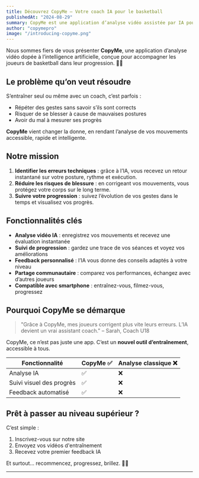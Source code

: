 ```yaml
---
title: Découvrez CopyMe – Votre coach IA pour le basketball
publishedAt: "2024-08-29"
summary: CopyMe est une application d’analyse vidéo assistée par IA pour aider les joueurs à progresser en basketball.
author: "copymepro"
image: "/introducing-copyme.png"
---
```


Nous sommes fiers de vous présenter **CopyMe**, une application d’analyse vidéo dopée à l’intelligence artificielle, conçue pour accompagner les joueurs de basketball dans leur progression. 🏀🤖

## Le problème qu’on veut résoudre

S’entraîner seul ou même avec un coach, c’est parfois :

- Répéter des gestes sans savoir s’ils sont corrects
- Risquer de se blesser à cause de mauvaises postures
- Avoir du mal à mesurer ses progrès

**CopyMe** vient changer la donne, en rendant l’analyse de vos mouvements accessible, rapide et intelligente.

## Notre mission

1. **Identifier les erreurs techniques** : grâce à l’IA, vous recevez un retour instantané sur votre posture, rythme et exécution.
2. **Réduire les risques de blessure** : en corrigeant vos mouvements, vous protégez votre corps sur le long terme.
3. **Suivre votre progression** : suivez l’évolution de vos gestes dans le temps et visualisez vos progrès.

## Fonctionnalités clés

- **Analyse vidéo IA** : enregistrez vos mouvements et recevez une évaluation instantanée
- **Suivi de progression** : gardez une trace de vos séances et voyez vos améliorations
- **Feedback personnalisé** : l’IA vous donne des conseils adaptés à votre niveau
- **Partage communautaire** : comparez vos performances, échangez avec d’autres joueurs
- **Compatible avec smartphone** : entraînez-vous, filmez-vous, progressez

## Pourquoi CopyMe se démarque

> "Grâce à CopyMe, mes joueurs corrigent plus vite leurs erreurs. L’IA devient un vrai assistant coach." – Sarah, Coach U18

CopyMe, ce n’est pas juste une app. C’est un **nouvel outil d’entraînement**, accessible à tous.

| Fonctionnalité              | CopyMe ✅ | Analyse classique ❌ |
|----------------------------|-----------|------------------------|
| Analyse IA                 | ✅        | ❌                     |
| Suivi visuel des progrès   | ✅        | ❌                     |
| Feedback automatisé        | ✅        | ❌                     |

## Prêt à passer au niveau supérieur ?

C’est simple :

1. Inscrivez-vous sur notre site
2. Envoyez vos vidéos d'entraînement
3. Recevez votre premier feedback IA

Et surtout… recommencez, progressez, brillez. 💪🔥

---
